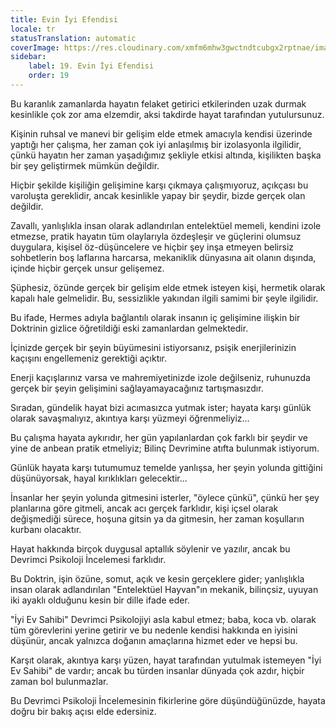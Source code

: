 ```yaml
---
title: Evin İyi Efendisi
locale: tr
statusTranslation: automatic
coverImage: https://res.cloudinary.com/xmfm6mhw3gwctndtcubgx2rptnae/image/upload/v1740468922/small_cover_tratado_de_psicologia_revolucionaria_a4c0dca4e0.webp
sidebar:
    label: 19. Evin İyi Efendisi
    order: 19
---
```

Bu karanlık zamanlarda hayatın felaket getirici etkilerinden uzak durmak kesinlikle çok zor ama elzemdir, aksi takdirde hayat tarafından yutulursunuz.

Kişinin ruhsal ve manevi bir gelişim elde etmek amacıyla kendisi üzerinde yaptığı her çalışma, her zaman çok iyi anlaşılmış bir izolasyonla ilgilidir, çünkü hayatın her zaman yaşadığımız şekliyle etkisi altında, kişilikten başka bir şey geliştirmek mümkün değildir.

Hiçbir şekilde kişiliğin gelişimine karşı çıkmaya çalışmıyoruz, açıkçası bu varoluşta gereklidir, ancak kesinlikle yapay bir şeydir, bizde gerçek olan değildir.

Zavallı, yanlışlıkla insan olarak adlandırılan entelektüel memeli, kendini izole etmezse, pratik hayatın tüm olaylarıyla özdeşleşir ve güçlerini olumsuz duygulara, kişisel öz-düşüncelere ve hiçbir şey inşa etmeyen belirsiz sohbetlerin boş laflarına harcarsa, mekaniklik dünyasına ait olanın dışında, içinde hiçbir gerçek unsur gelişemez.

Şüphesiz, özünde gerçek bir gelişim elde etmek isteyen kişi, hermetik olarak kapalı hale gelmelidir. Bu, sessizlikle yakından ilgili samimi bir şeyle ilgilidir.

Bu ifade, Hermes adıyla bağlantılı olarak insanın iç gelişimine ilişkin bir Doktrinin gizlice öğretildiği eski zamanlardan gelmektedir.

İçinizde gerçek bir şeyin büyümesini istiyorsanız, psişik enerjilerinizin kaçışını engellemeniz gerektiği açıktır.

Enerji kaçışlarınız varsa ve mahremiyetinizde izole değilseniz, ruhunuzda gerçek bir şeyin gelişimini sağlayamayacağınız tartışmasızdır.

Sıradan, gündelik hayat bizi acımasızca yutmak ister; hayata karşı günlük olarak savaşmalıyız, akıntıya karşı yüzmeyi öğrenmeliyiz...

Bu çalışma hayata aykırıdır, her gün yapılanlardan çok farklı bir şeydir ve yine de anbean pratik etmeliyiz; Bilinç Devrimine atıfta bulunmak istiyorum.

Günlük hayata karşı tutumumuz temelde yanlışsa, her şeyin yolunda gittiğini düşünüyorsak, hayal kırıklıkları gelecektir...

İnsanlar her şeyin yolunda gitmesini isterler, "öylece çünkü", çünkü her şey planlarına göre gitmeli, ancak acı gerçek farklıdır, kişi içsel olarak değişmediği sürece, hoşuna gitsin ya da gitmesin, her zaman koşulların kurbanı olacaktır.

Hayat hakkında birçok duygusal aptallık söylenir ve yazılır, ancak bu Devrimci Psikoloji İncelemesi farklıdır.

Bu Doktrin, işin özüne, somut, açık ve kesin gerçeklere gider; yanlışlıkla insan olarak adlandırılan "Entelektüel Hayvan"ın mekanik, bilinçsiz, uyuyan iki ayaklı olduğunu kesin bir dille ifade eder.

"İyi Ev Sahibi" Devrimci Psikolojiyi asla kabul etmez; baba, koca vb. olarak tüm görevlerini yerine getirir ve bu nedenle kendisi hakkında en iyisini düşünür, ancak yalnızca doğanın amaçlarına hizmet eder ve hepsi bu.

Karşıt olarak, akıntıya karşı yüzen, hayat tarafından yutulmak istemeyen "İyi Ev Sahibi" de vardır; ancak bu türden insanlar dünyada çok azdır, hiçbir zaman bol bulunmazlar.

Bu Devrimci Psikoloji İncelemesinin fikirlerine göre düşündüğünüzde, hayata doğru bir bakış açısı elde edersiniz.

